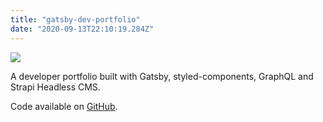```yaml
---
title: "gatsby-dev-portfolio"
date: "2020-09-13T22:10:19.284Z"
---
```


<Img
  src="/images/posts/dev-portfolio.png"
  width={2154}
  height={1232}
  caption="gatsby-dev-portfolio project"
/>

A developer portfolio built with Gatsby, styled-components, GraphQL and Strapi Headless CMS.

Code available on [GitHub](https://github.com/eneax/gatsby-dev-portfolio).
